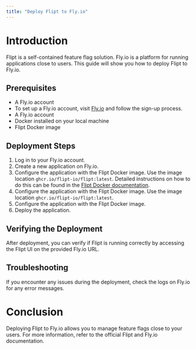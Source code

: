 ```yaml
---
title: "Deploy Flipt to Fly.io"
---
```


# Introduction

Flipt is a self-contained feature flag solution. Fly.io is a platform for running applications close to users. This guide will show you how to deploy Flipt to Fly.io.

## Prerequisites

- A Fly.io account
- To set up a Fly.io account, visit [Fly.io](https://fly.io) and follow the sign-up process.
- A Fly.io account
- Docker installed on your local machine
- Flipt Docker image

## Deployment Steps

1. Log in to your Fly.io account.
2. Create a new application on Fly.io.
3. Configure the application with the Flipt Docker image. Use the image location `ghcr.io/flipt-io/flipt:latest`. Detailed instructions on how to do this can be found in the [Flipt Docker documentation](https://github.com/flipt-io/flipt#docker).
3. Configure the application with the Flipt Docker image. Use the image location `ghcr.io/flipt-io/flipt:latest`.
3. Configure the application with the Flipt Docker image.
4. Deploy the application.

## Verifying the Deployment

After deployment, you can verify if Flipt is running correctly by accessing the Flipt UI on the provided Fly.io URL.

## Troubleshooting

If you encounter any issues during the deployment, check the logs on Fly.io for any error messages.

# Conclusion

Deploying Flipt to Fly.io allows you to manage feature flags close to your users. For more information, refer to the official Flipt and Fly.io documentation.

```

```
